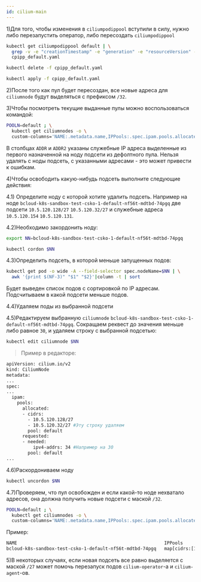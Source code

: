```yaml
---
id: cilium-main
---
```


1)Для того, чтобы изменения в `ciliumpodippool` вступили в силу, нужно либо перезапустить оператор, либо пересоздать `ciliumpodippool`

```bash
kubectl get ciliumpodippool default | \
  grep -v -e "creationTimestamp" -e "generation" -e "resourceVersion" -e "uid" > \
  cpipp_default.yaml

kubectl delete -f cpipp_default.yaml

kubectl apply -f cpipp_default.yaml
```

2)После того как пул будет пересоздан, все новые адреса для `ciliumnode` будут выделяться с префиксом `/32`.

3)Чтобы посмотреть текущие выданные пулы можно воспользоваться командой:

```bash
POOLN=default ; \
  kubectl get ciliumnodes -o \
  custom-columns='NAME:.metadata.name,IPPools:.spec.ipam.pools.allocated[?(@.pool=="'$POOLN'")],ADDR:.spec.addresses[?(@.type=="CiliumInternalIP")].ip,ADDR2:.spec.health.ipv4'
```

В столбцах `ADDR` и `ADDR2` указаны служебные IP адреса выделенные из первого назначенной на ноду подсети из дефолтного пула. Нельзя удалять с ноды подсеть, с указанными адресами - это может привести к ошибкам.

4)Чтобы освободить какую-нибудь подсеть выполните следующие действия:

4.1) Определите ноду с которой хотите удалить подсеть. Например на ноде `bcloud-k8s-sandbox-test-csko-1-default-nf56t-mdtbd-74pgq` две подсети `10.5.120.128/27` `10.5.120.32/27` и служебные адреса `10.5.120.154` `10.5.120.131`.

4.2)Необходимо закордонить ноду:

```bash
export NN=bcloud-k8s-sandbox-test-csko-1-default-nf56t-mdtbd-74pgq

kubectl cordon $NN
```

4.3)Определить подсеть, в которой меньше запущенных подов:

```bash
kubectl get pod -o wide -A --field-selector spec.nodeName=$NN | \
  awk '{print $(NF-3)" "$1" "$2}'|column -t | sort
```

Будет выведен список подов с сортировкой по IP адресам. Подсчитываем в какой подсети меньше подов.

4.4)Удаляем поды из выбранной подсети

4.5)Редактируем выбранную `ciliumnode` `bcloud-k8s-sandbox-test-csko-1-default-nf56t-mdtbd-74pgq`. Сокращаем реквест до значения меньше либо равное `30`, и удаляем строку с выбранной подсетью:

```bash
kubectl edit ciliumnode $NN
```

> Пример в редакторе:

```bash
apiVersion: cilium.io/v2
kind: CiliumNode
metadata:
...
spec:
...
  ipam:
    pools:
      allocated:
      - cidrs:
        - 10.5.120.128/27
        - 10.5.120.32/27 #Эту строку удаляем
        pool: default
      requested:
      - needed:
          ipv4-addrs: 34 #Например на 30
        pool: default
...
```

4.6)Раскордониваем ноду

```bash
kubectl uncordon $NN
```

4.7)Проверяем, что пул освобожден и если какой-то ноде нехватало адресов, она должна получить новые подсети с маской `/32`.

```bash
POOLN=default ; \
  kubectl get ciliumnodes -o \
  custom-columns='NAME:.metadata.name,IPPools:.spec.ipam.pools.allocated[?(@.pool=="'$POOLN'")],ADDR:.spec.addresses[?(@.type=="CiliumInternalIP")].ip,ADDR2:.spec.health.ipv4'
```

Пример:

```bash
NAME                                                       IPPools                                                                   ADDR           ADDR2
bcloud-k8s-sandbox-test-csko-1-default-nf56t-mdtbd-74pgq   map[cidrs:[10.5.120.128/27 10.5.120.32/32 10.5.120.33/32] pool:default]   10.5.120.154   10.5.120.131
```

5)В некоторых случаях, если новая подсеть все равно выделяется с маской `/27` может помочь перезапуск подов `cilium-operator`-а и `cilium-agent`-ов.
